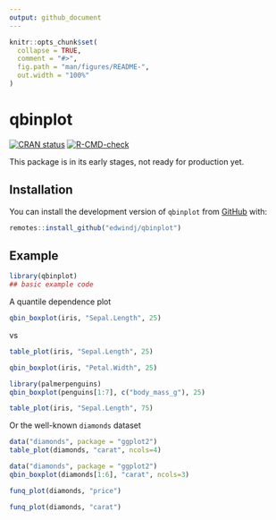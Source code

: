 ```yaml
---
output: github_document
---
```


<!-- README.md is generated from README.Rmd. Please edit that file -->

```r
knitr::opts_chunk$set(
  collapse = TRUE,
  comment = "#>",
  fig.path = "man/figures/README-",
  out.width = "100%"
)
```

# qbinplot

<!-- badges: start -->

[![CRAN status](https://www.r-pkg.org/badges/version/qbinplot)](https://CRAN.R-project.org/package=qbinplot) [![R-CMD-check](https://github.com/edwindj/qbinplot/actions/workflows/R-CMD-check.yaml/badge.svg)](https://github.com/edwindj/qbinplot/actions/workflows/R-CMD-check.yaml)

<!-- badges: end -->

This package is in its early stages, not ready for production yet.

## Installation

You can install the development version of `qbinplot` from [GitHub](https://github.com/) with:

``` r
remotes::install_github("edwindj/qbinplot")
```

## Example

```r
library(qbinplot)
## basic example code
```

A quantile dependence plot

```r
qbin_boxplot(iris, "Sepal.Length", 25)
```

vs

```r
table_plot(iris, "Sepal.Length", 25)
```

```r
qbin_boxplot(iris, "Petal.Width", 25)
```

```r
library(palmerpenguins)
qbin_boxplot(penguins[1:7], c("body_mass_g"), 25)
```

```r
table_plot(iris, "Sepal.Length", 75)
```

Or the well-known `diamonds` dataset

```r
data("diamonds", package = "ggplot2")
table_plot(diamonds, "carat", ncols=4)
```

```r
data("diamonds", package = "ggplot2")
qbin_boxplot(diamonds[1:6], "carat", ncols=3)
```

```r
funq_plot(diamonds, "price")
```

```r
funq_plot(diamonds, "carat")
```



